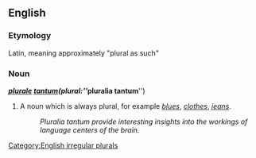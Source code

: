 ==English==

===Etymology===
Latin, meaning approximately "plural as such"

===Noun===
'''''[[plurale]] [[tantum]]''''' (''plural:'' '''''pluralia tantum''''')

# A noun which is always plural, for example ''[[blues]]'', ''[[clothes]]'', ''[[jeans]]''.
#: ''Pluralia tantum provide interesting insights into the workings of language centers of the brain.''

[[Category:English irregular plurals]]